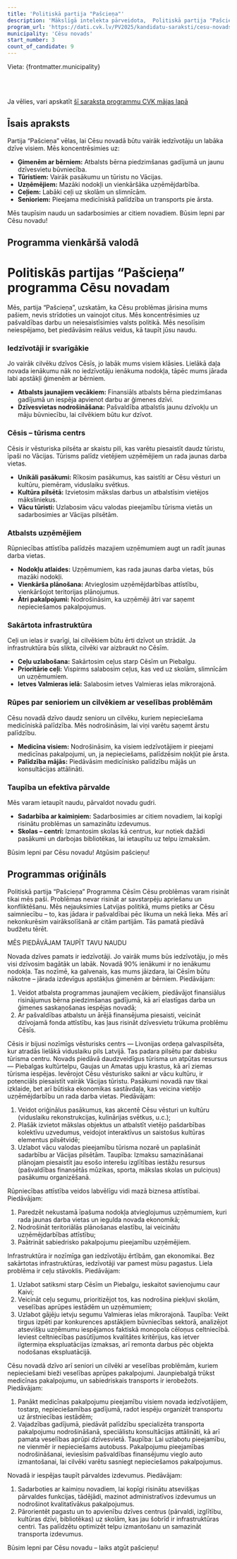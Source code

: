 ```yaml
---
title: 'Politiskā partija "Pašcieņa"'
description: 'Mākslīgā intelekta pārveidota,  Politiskā partija "Pašcieņa" - Cēsu novads programma vienkāršā valodā'
program_url: 'https://dati.cvk.lv/PV2025/kandidatu-saraksti/cesu-novads/politiska-partija-pasciena'
municipality: 'Cēsu novads'
start_number: 3
count_of_candidate: 9
---
```



Vieta: {frontmatter.municipality}<br/>

<Badge text="Atbalsts ģimenēm ar bērniem" variant="note" size="small" /> <Badge text="Tūrisma attīstība" variant="note" size="small" /> <Badge text="Uzņēmējdarbības atbalsts" variant="note" size="small" /> <Badge text="Infrastruktūras uzlabošana" variant="note" size="small" /> <Badge text="Veselības aprūpes pieejamība" variant="note" size="small" />

<br/><br/> 

<Card title='Šis ir mākslīga intelekta ģenerēts apraksts' icon='starlight'>
    Ja vēlies, vari apskatīt <a href={frontmatter.program_url} target='_blank'>šī saraksta programmu CVK mājas lapā</a>
    </Card>

## Īsais apraksts

Partija “Pašcieņa” vēlas, lai Cēsu novadā būtu vairāk iedzīvotāju un labāka dzīve visiem. Mēs koncentrēsimies uz: 

*   **Ģimenēm ar bērniem:** Atbalsts bērna piedzimšanas gadījumā un jaunu dzīvesvietu būvniecība.
*   **Tūristiem:** Vairāk pasākumu un tūristu no Vācijas.
*   **Uzņēmējiem:** Mazāki nodokļi un vienkāršāka uzņēmējdarbība.
*   **Ceļiem:** Labāki ceļi uz skolām un slimnīcām.
*   **Senioriem:** Pieejama medicīniskā palīdzība un transports pie ārsta.

Mēs taupīsim naudu un sadarbosimies ar citiem novadiem. Būsim lepni par Cēsu novadu!

## Programma vienkāršā valodā

# Politiskās partijas “Pašcieņa” programma Cēsu novadam

Mēs, partija “Pašcieņa”, uzskatām, ka Cēsu problēmas jārisina mums pašiem, nevis strīdoties un vainojot citus. Mēs koncentrēsimies uz pašvaldības darbu un neiesaistīsimies valsts politikā. Mēs nesolīsim neiespējamo, bet piedāvāsim reālus veidus, kā taupīt jūsu naudu.

### Iedzīvotāji ir svarīgākie

Jo vairāk cilvēku dzīvos Cēsīs, jo labāk mums visiem klāsies. Lielākā daļa novada ienākumu nāk no iedzīvotāju ienākuma nodokļa, tāpēc mums jārada labi apstākļi ģimenēm ar bērniem.

*   **Atbalsts jaunajiem vecākiem:** Finansiāls atbalsts bērna piedzimšanas gadījumā un iespēja apvienot darbu ar ģimenes dzīvi.
*   **Dzīvesvietas nodrošināšana:** Pašvaldība atbalstīs jaunu dzīvokļu un māju būvniecību, lai cilvēkiem būtu kur dzīvot.

### Cēsis – tūrisma centrs

Cēsis ir vēsturiska pilsēta ar skaistu pili, kas varētu piesaistīt daudz tūristu, īpaši no Vācijas. Tūrisms palīdz vietējiem uzņēmējiem un rada jaunas darba vietas.

*   **Unikāli pasākumi:** Rīkosim pasākumus, kas saistīti ar Cēsu vēsturi un kultūru, piemēram, viduslaiku svētkus.
*   **Kultūra pilsētā:** Izvietosim mākslas darbus un atbalstīsim vietējos māksliniekus.
*   **Vācu tūristi:** Uzlabosim vācu valodas pieejamību tūrisma vietās un sadarbosimies ar Vācijas pilsētām.

### Atbalsts uzņēmējiem

Rūpniecības attīstība palīdzēs mazajiem uzņēmumiem augt un radīt jaunas darba vietas.

*   **Nodokļu atlaides:** Uzņēmumiem, kas rada jaunas darba vietas, būs mazāki nodokļi.
*   **Vienkārša plānošana:** Atvieglosim uzņēmējdarbības attīstību, vienkāršojot teritorijas plānojumus.
*   **Ātri pakalpojumi:** Nodrošināsim, ka uzņēmēji ātri var saņemt nepieciešamos pakalpojumus.

### Sakārtota infrastruktūra

Ceļi un ielas ir svarīgi, lai cilvēkiem būtu ērti dzīvot un strādāt. Ja infrastruktūra būs slikta, cilvēki var aizbraukt no Cēsīm.

*   **Ceļu uzlabošana:** Sakārtosim ceļus starp Cēsīm un Piebalgu.
*   **Prioritārie ceļi:** Vispirms salabosim ceļus, kas ved uz skolām, slimnīcām un uzņēmumiem.
*   **Ietves Valmieras ielā:** Salabosim ietves Valmieras ielas mikrorajonā.

### Rūpes par senioriem un cilvēkiem ar veselības problēmām

Cēsu novadā dzīvo daudz senioru un cilvēku, kuriem nepieciešama medicīniskā palīdzība. Mēs nodrošināsim, lai viņi varētu saņemt ārstu palīdzību.

*   **Medicīna visiem:** Nodrošināsim, ka visiem iedzīvotājiem ir pieejami medicīnas pakalpojumi, un, ja nepieciešams, palīdzēsim nokļūt pie ārsta.
*   **Palīdzība mājās:** Piedāvāsim medicīnisko palīdzību mājās un konsultācijas attālināti.

### Taupība un efektīva pārvalde

Mēs varam ietaupīt naudu, pārvaldot novadu gudri.

*   **Sadarbība ar kaimiņiem:** Sadarbosimies ar citiem novadiem, lai kopīgi risinātu problēmas un samazinātu izdevumus.
*   **Skolas – centri:** Izmantosim skolas kā centrus, kur notiek dažādi pasākumi un darbojas bibliotēkas, lai ietaupītu uz telpu izmaksām.

Būsim lepni par Cēsu novadu! Atgūsim pašcieņu!

## Programmas oriģināls

Politiskā partija “Pašcieņa”
Programma Cēsīm
Cēsu problēmas varam risināt tikai mēs paši. Problēmas nevar risināt ar savstarpēju apriešanu un konfliktēšanu.
Mēs nejauksimies Latvijas politikā, mums pietiks ar Cēsu saimniecību – to, kas jādara ir pašvaldībai pēc likuma un nekā lieka.
Mēs arī nekonkurēsim vairāksolīšanā ar citām partijām. Tās pamatā piedāvā budžetu tērēt.

MĒS PIEDĀVĀJAM TAUPĪT TAVU NAUDU

Novada dzīves pamats ir iedzīvotāji. Jo vairāk mums būs iedzīvotāju, jo mēs visi dzīvosim bagātāk un labāk.
Novadā 90% ienākumi ir no ienākumu nodokļa. Tas nozīmē, ka galvenais, kas mums jāizdara, lai Cēsīm būtu nākotne – jārada izdevīgus apstākļus ģimenēm ar bērniem.
Piedāvājam:
1. Veidot atbalsta programmas jaunajiem vecākiem, piedāvājot finansiālus risinājumus bērna piedzimšanas gadījumā, kā arī elastīgas darba un ģimenes saskaņošanas iespējas novadā;
2. Ar pašvaldības atbalstu un ārējā finansējuma piesaisti, veicināt dzīvojamā fonda attīstību, kas ļaus risināt dzīvesvietu trūkuma problēmu Cēsīs.

Cēsis ir bijusi nozīmīgs vēsturisks centrs — Livonijas ordeņa galvaspilsēta, kur atradās lielākā viduslaiku pils Latvijā. Tas padara pilsētu par dabisku tūrisma centru. Novads piedāvā daudzveidīgus tūrisma un atpūtas resursus — Piebalgas kultūrtelpu, Gaujas un Amatas upju krastus, kā arī ziemas tūrisma iespējas.
Ievērojot Cēsu vēsturisko saikni ar vācu kultūru, ir potenciāls piesaistīt vairāk Vācijas tūristu. Pasākumi novadā nav tikai izklaide, bet arī būtiska ekonomikas sastāvdaļa, kas veicina vietējo uzņēmējdarbību un rada darba vietas.
Piedāvājam:
1. Veidot oriģinālus pasākumus, kas akcentē Cēsu vēsturi un kultūru (viduslaiku rekonstrukcijas, kulinārijas svētkus, u.c.);
2. Plašāk izvietot mākslas objektus un atbalstīt vietējo pašdarbības kolektīvu uzvedumus, veidojot interaktīvus un saistošus kultūras elementus pilsētvidē;
3. Uzlabot vācu valodas pieejamību tūrisma nozarē un paplašināt sadarbību ar Vācijas pilsētām.
Taupība: Izmaksu samazināšanai plānojam piesaistīt jau esošo interešu izglītības iestāžu resursus (pašvaldības finansētās mūzikas, sporta, mākslas skolas un pulciņus) pasākumu organizēšanā.

Rūpniecības attīstība veidos labvēlīgu vidi mazā biznesa attīstībai.
Piedāvājam:
1. Paredzēt nekustamā īpašuma nodokļa atvieglojumus uzņēmumiem, kuri rada jaunas darba vietas un iegulda novada ekonomikā;
2. Nodrošināt teritoriālās plānošanas elastību, lai veicinātu uzņēmējdarbības attīstību;
3. Paātrināt sabiedrisko pakalpojumu pieejamību uzņēmējiem.

Infrastruktūra ir nozīmīga gan iedzīvotāju ērtībām, gan ekonomikai. Bez sakārtotas infrastruktūras, iedzīvotāji var pamest mūsu pagastus. Liela problēma ir ceļu stāvoklis.
Piedāvājam:
1. Uzlabot satiksmi starp Cēsīm un Piebalgu, ieskaitot savienojumu caur Kaivi;
2. Veicināt ceļu segumu, prioritizējot tos, kas nodrošina piekļuvi skolām, veselības aprūpes iestādēm un uzņēmumiem;
3. Uzlabot gājēju ietvju segumu Valmieras ielas mikrorajonā.
Taupība: Veikt tirgus izpēti par konkurences apstākļiem būvniecības sektorā, analizējot atsevišķu uzņēmumu iespējamos faktiskā monopola cēloņus celtniecībā. Ieviest celtniecības pasūtījumos kvalitātes kritērijus, kas ietver ilgtermiņa ekspluatācijas izmaksas, arī remonta darbus pēc objekta nodošanas ekspluatācijā.

Cēsu novadā dzīvo arī seniori un cilvēki ar veselības problēmām, kuriem nepieciešami bieži veselības aprūpes pakalpojumi. Jaunpiebalgā trūkst medicīnas pakalpojumu, un sabiedriskais transports ir ierobežots.
Piedāvājam:
1. Panākt medicīnas pakalpojumu pieejamību visiem novada iedzīvotājiem, tostarp, nepieciešamības gadījumā, radot iespēju organizēt transportu uz ārstniecības iestādēm;
2. Vajadzības gadījumā, piedāvāt palīdzību specializēta transporta pakalpojumu nodrošināšanā, speciālistu konsultācijas attālināti, kā arī pamata veselības aprūpi dzīvesvietā.
Taupība: Lai uzlabotu pieejamību, ne vienmēr ir nepieciešams autobuss. Pakalpojumu pieejamības nodrošināšanai, ieviesīsim pašvaldības finansējumu vieglo auto izmantošanai, lai cilvēki varētu sasniegt nepieciešamos pakalpojumus.

Novadā ir iespējas taupīt pārvaldes izdevumus.
Piedāvājam:
1. Sadarboties ar kaimiņu novadiem, lai kopīgi risinātu atsevišķas pārvaldes funkcijas, tādējādi, mazinot administratīvos izdevumus un nodrošinot kvalitatīvākus pakalpojumus.
2. Pārorientēt pagastu un to apvienību dzīves centrus (pārvaldi, izglītību, kultūras dzīvi, bibliotēkas) uz skolām, kas jau šobrīd ir infrastruktūras centri. Tas palīdzētu optimizēt telpu izmantošanu un samazināt transporta izdevumus.

Būsim lepni par Cēsu novadu – laiks atgūt pašcieņu!
